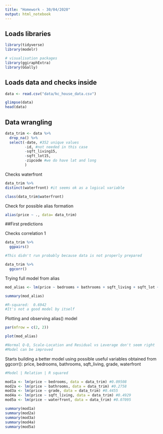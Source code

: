```yaml
---
title: "Homework - 30/04/2020"
output: html_notebook
---
```


## Loads libraries

```r
library(tidyverse)
library(modelr)

# visualisation packages
library(ggiraphExtra)
library(GGally)
```


## Loads data and checks inside

```r
data <- read.csv("data/kc_house_data.csv")

glimpse(data)
head(data)
```

## Data wrangling



```r
data_trim <- data %>% 
  drop_na() %>% 
  select(-date, #352 unique values
         -id, #not needed in this case
         -sqft_living15, 
         -sqft_lot15, 
         -zipcode #we do have lat and long
         )
```

Checks waterfront

```r
data_trim %>% 
distinct(waterfront) #it seems ok as a logical variable

class(data_trim$waterfront)
```
Check for possible alias formation
```r
alias(price ~ ., data= data_trim)
```
##First predictions

Checks correlation 1
```r
data_trim %>%
  ggpairs()

#This didn't run probably because data is not properly prepared 
```

```r
data_trim %>%
  ggcorr()
```

Trying full model from alias
```r
mod_alias <- lm(price ~ bedrooms + bathrooms + sqft_living + sqft_lot + floors + waterfront + view + condition + grade + sqft_above + sqft_basement + yr_built + yr_renovated + lat + long, data = data_trim)

summary(mod_alias) 

#R-squared:  0.6942
#It's not a good model by itself
```

Plotting and observing alias() model

```r

par(mfrow = c(2, 2)) 

plot(mod_alias)

#Normal Q-Q, Scale-Location and Residual vs Leverage don't seem right
#Model can be improved
```


Starts building a better model using possible useful variables obtained from ggcorr(): price, bedrooms, bathrooms, sqft_living, grade, waterfront

```r
#Model | Relation | R squared

mod1a <- lm(price ~ bedrooms, data = data_trim) #0.09508
mod2a <- lm(price ~ bathrooms, data = data_trim) #0.2758
mod3a <- lm(price ~ grade, data = data_trim) #0.4455
mod4a <- lm(price ~ sqft_living, data = data_trim) #0.4929
mod5a <- lm(price ~ waterfront, data = data_trim) #0.07095

summary(mod1a)
summary(mod2a)
summary(mod3a)
summary(mod4a)
summary(mod5a)
```


